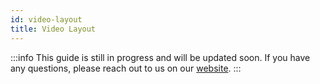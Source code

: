```yaml
---
id: video-layout
title: Video Layout
---
```


:::info
This guide is still in progress and will be updated soon.
If you have any questions, please reach out to us on our [website](https://getstream.io/video/#contact).
:::
